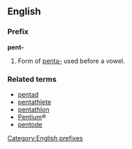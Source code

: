 ==English==
===Prefix===
[[Category:English prefixes]]
'''pent-'''

#Form of [[penta-]] used before a vowel.

===Related terms===
*[[pentad]]
*[[pentathlete]]
*[[pentathlon]]
*[[Pentium]]®
*[[pentode]]